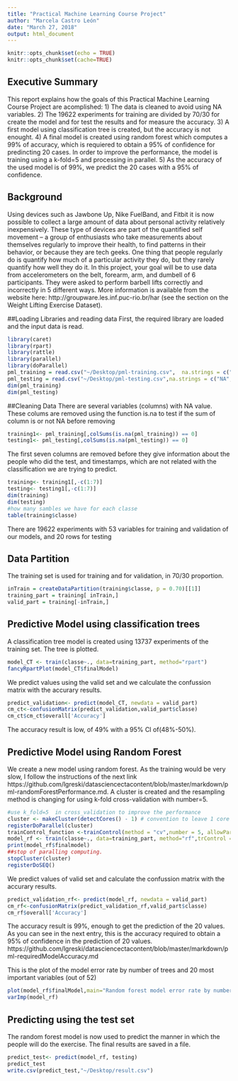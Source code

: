 ```yaml
---
title: "Practical Machine Learning Course Project"
author: "Marcela Castro León"
date: "March 27, 2018"
output: html_document
---
```


```r
knitr::opts_chunk$set(echo = TRUE)
knitr::opts_chunk$set(cache=TRUE)
```

## Executive Summary
This report explains how the goals of this Practical Machine Learning Course Project are acomplished:
1) The data is cleaned to avoid using NA variables.
2) The 19622 experiments for training are divided by 70/30 for create the model and for test the results and for measure the accuracy.
3) A first model using classification tree is created, but the accuracy is not enought.
4) A final model is created using random forest which computes a 99% of accuracy, which is requiered to obtain a 95% of confidence for predincting 20 cases. In order to improve the performance, the model is training using a k-fold=5 and processing in parallel.
5) As the accuracy of the used model is of 99%, we predict the 20 cases with a 95% of confidence. 

## Background
Using devices such as Jawbone Up, Nike FuelBand, and Fitbit it is now possible to collect a large amount of data about personal activity relatively inexpensively. These type of devices are part of the quantified self movement – a group of enthusiasts who take measurements about themselves regularly to improve their health, to find patterns in their behavior, or because they are tech geeks. One thing that people regularly do is quantify how much of a particular activity they do, but they rarely quantify how well they do it. In this project, your goal will be to use data from accelerometers on the belt, forearm, arm, and dumbell of 6 participants. They were asked to perform barbell lifts correctly and incorrectly in 5 different ways. More information is available from the website here: http://groupware.les.inf.puc-rio.br/har (see the section on the Weight Lifting Exercise Dataset).

##Loading Libraries and reading data
First, the required library are loaded and the input data is read.

```r
library(caret)
library(rpart)
library(rattle)
library(parallel)
library(doParallel)
pml_training = read.csv("~/Desktop/pml-training.csv",  na.strings = c("NA", "#DIV/0!", ""), header = TRUE)
pml_testing = read.csv("~/Desktop/pml-testing.csv",na.strings = c("NA", "#DIV/0!", ""), header = TRUE)
dim(pml_training)
dim(pml_testing)
```

##Cleaning Data
There are several variables (columns) with NA value. These colums are removed using the function is.na to test if the sum of column is or not NA before removing
```r
training1<- pml_training[,colSums(is.na(pml_training)) == 0]
testing1<- pml_testing[,colSums(is.na(pml_testing)) == 0]
```

The first seven columns are removed before they give information about the people who did the test, and timestamps, which are not related with the classification we are trying to predict.

```r
training<- training1[,-c(1:7)]
testing<- testing1[,-c(1:7)]
dim(training)
dim(testing)
#how many sambles we have for each classe
table(training$classe)
```
There are 19622 experiments with 53 variables for training and validation of our models, and 20 rows for testing

## Data Partition 

The training set is used for training and for validation, in 70/30 proportion. 

```r
inTrain = createDataPartition(training$classe, p = 0.70)[[1]]
training_part = training[ inTrain,]
valid_part = training[-inTrain,]
```
## Predictive Model using classification trees

A classification tree model is created using 13737 experiments of the training set.  The tree is plotted.

```r
model_CT <- train(classe~., data=training_part, method="rpart")
fancyRpartPlot(model_CT$finalModel)
```

We predict values using the valid set and we calculate the confussion matrix with the accurary results.
```r
predict_validation<- predict(model_CT, newdata = valid_part)
cm_ct<-confusionMatrix(predict_validation,valid_part$classe)
cm_ct$cm_ct$overall['Accuracy']
```

The accuracy result is low, of 49% with a 95% CI of(48%-50%).

## Predictive Model using Random Forest

We create a new model using random forest. As the training would be very slow, I follow the instructions of the next link
https://github.com/lgreski/datasciencectacontent/blob/master/markdown/pml-randomForestPerformance.md.
A cluster is created and the resampling method is changing for using k-fold cross-validation with number=5.

```r
#use k_fold=5  in cross_validation to improve the performance
cluster <- makeCluster(detectCores() - 1) # convention to leave 1 core for OS
registerDoParallel(cluster)
trainControl_function <-trainControl(method = "cv",number = 5, allowParallel = TRUE) 
model_rf <- train(classe~., data=training_part, method="rf",trControl = trainControl_function)
print(model_rf$finalmodel)
##stop of paralling computing.
stopCluster(cluster)  
registerDoSEQ()
```

We predict values of valid set and calculate the confussion matrix with the accurary results.
```r
predict_validation_rf<- predict(model_rf, newdata = valid_part)
cm_rf<-confusionMatrix(predict_validation_rf,valid_part$classe)
cm_rf$overall['Accuracy']
```
The accuracy result is 99%, enough to get the prediction of the 20 values. As you can see in the next entry, this is the accuracy
required to obtain a 95% of confidence in the prediction of 20 values.
https://github.com/lgreski/datasciencectacontent/blob/master/markdown/pml-requiredModelAccuracy.md

This is the plot of the model error rate by number of trees and 20 most important variables (out of 52)
```r
plot(model_rf$finalModel,main="Random forest model error rate by number of trees")
varImp(model_rf)
```

## Predicting using the test set
The random forest model is now used to predict the manner in which the people will do the exercise.
The final results are saved in a file.
```r
predict_test<- predict(model_rf, testing)
predict_test
write.csv(predict_test,"~/Desktop/result.csv")
```


